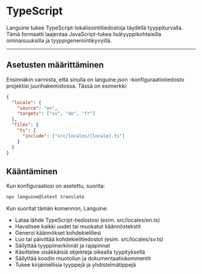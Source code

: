 # TypeScript

Languine tukee TypeScript-lokalisointitiedostoja täydellä tyyppiturvalla. Tämä formaatti laajentaa JavaScript-tukea lisätyyppikohtaisilla ominaisuuksilla ja tyyppigenerointikyvyillä.

---

## Asetusten määrittäminen

Ensinnäkin varmista, että sinulla on languine.json -konfiguraatiotiedosto projektisi juurihakemistossa. Tässä on esimerkki:

```json
{
  "locale": {
    "source": "en",
    "targets": ["sv", "de", "fr"]
  },
  "files": {
    "ts": {
      "include": ["src/locales/[locale].ts"]
    }
  }
}
```

## Kääntäminen

Kun konfiguraatiosi on asetettu, suorita:

```bash
npx languine@latest translate
```

Kun suoritat tämän komennon, Languine:

- Lataa lähde TypeScript-tiedostosi (esim. src/locales/en.ts)
- Havaitsee kaikki uudet tai muokatut käännöstekstit
- Generoi käännökset kohdekielillesi
- Luo tai päivittää kohdekielitiedostot (esim. src/locales/sv.ts)
- Säilyttää tyyppimerkinnät ja rajapinnat
- Käsittelee sisäkkäisiä objekteja oikealla tyypityksellä
- Säilyttää koodin muotoilun ja dokumentaatiokommentit
- Tukee kirjaimellisia tyyppejä ja yhdistelmätippejä
